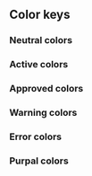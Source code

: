 
<Meta
  title="Foundations/Colors"
/>

## Color keys

### Neutral colors
<NeutralColors />

### Active colors
<ActiveColors />

### Approved colors
<ApprovedColors />

### Warning colors
<WarningColors />

### Error colors
<ErrorColors />

### Purpal colors
<PurpalColors />